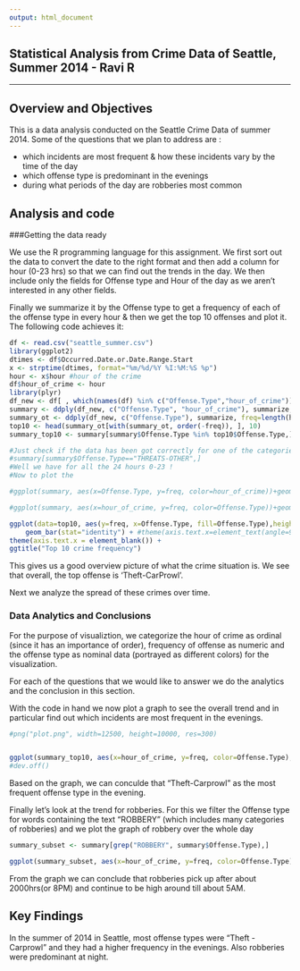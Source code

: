 ```yaml
---
output: html_document
---
```

Statistical Analysis from Crime Data of Seattle, Summer 2014 - Ravi R
---------------------
---------------------


## Overview and Objectives

This is a data analysis conducted on the Seattle Crime Data of summer 2014. Some of the questions that we plan to address are :

- which incidents are most frequent & how these incidents vary by the time of the day
- which offense type is predominant in the evenings 
- during what periods of the day are robberies most common

## Analysis and code


###Getting the data ready

We use the R programming language for this assignment. We first sort out the data to convert the date to the right format and then add a column for hour (0-23 hrs) so that we can find out the trends in the day. We then include only the fields for Offense type and Hour of the day as we aren't interested in any other fields. 

Finally we summarize it by the Offense type to get a frequency of each of the offense type in every hour & then we get the top 10 offenses and plot it. The following code achieves it:



```r
df <- read.csv("seattle_summer.csv")
library(ggplot2)
dtimes <- df$Occurred.Date.or.Date.Range.Start
x <- strptime(dtimes, format="%m/%d/%Y %I:%M:%S %p")
hour <- x$hour #hour of the crime
df$hour_of_crime <- hour
library(plyr)
df_new <- df[ , which(names(df) %in% c("Offense.Type","hour_of_crime"))]
summary <- ddply(df_new, c("Offense.Type", "hour_of_crime"), summarize, freq=length(hour_of_crime))
summary_ot <- ddply(df_new, c("Offense.Type"), summarize, freq=length(hour_of_crime))
top10 <- head(summary_ot[with(summary_ot, order(-freq)), ], 10)
summary_top10 <- summary[summary$Offense.Type %in% top10$Offense.Type,]

#Just check if the data has been got correctly for one of the categories
#summary[summary$Offense.Type=="THREATS-OTHER",]
#Well we have for all the 24 hours 0-23 !
#Now to plot the

#ggplot(summary, aes(x=Offense.Type, y=freq, color=hour_of_crime))+geom_point()

#ggplot(summary, aes(x=hour_of_crime, y=freq, color=Offense.Type))+geom_point()

ggplot(data=top10, aes(y=freq, x=Offense.Type, fill=Offense.Type),height=1200, width=1200) +
    geom_bar(stat="identity") + #theme(axis.text.x=element_text(angle=90,hjust=1,vjust=0.5)) +
theme(axis.text.x = element_blank()) + 
ggtitle("Top 10 crime frequency")
```

This gives us a good overview picture of what the crime situation is. We see that overall, the top offense is 'Theft-CarProwl'. 

Next we analyze the spread of these crimes over time.

### Data Analytics and Conclusions

For the purpose of visualiztion, we categorize the hour of crime as ordinal (since it has an importance of order), frequency of offense as numeric and the offense type as nominal data (portrayed as different colors) for the visualization.


For each of the questions that we would like to answer we do the analytics and the conclusion in this section.

With the code in hand we now plot a graph to see the overall trend and in particular find out which incidents are most frequent in the evenings. 



```r
#png("plot.png", width=12500, height=10000, res=300)


ggplot(summary_top10, aes(x=hour_of_crime, y=freq, color=Offense.Type), height=960, width=1200)+ geom_point() + geom_text(aes(label=ifelse(freq>450,as.character(Offense.Type),'')),hjust=1,just=-100, size=3) + xlab("Hour of the day") + ylab("Crime Frequency") + ggtitle("Top 10 crime spreadout")
#dev.off()

```

Based on the graph, we can conculde that "Theft-Carprowl" as the most frequent offense type in the evening.


Finally let's look at the trend for robberies. For this we filter the Offense type for words containing the text "ROBBERY" (which includes many categories of robberies) and we plot the graph of robbery over the whole day

```r

summary_subset <- summary[grep("ROBBERY", summary$Offense.Type),]

ggplot(summary_subset, aes(x=hour_of_crime, y=freq, color=Offense.Type))+ geom_point() + geom_text(aes(label=ifelse(freq>450,as.character(Offense.Type),'')),hjust=1,just=-100, size=3) + xlab("Hour of the day") + ylab("Crime Frequency") + ggtitle("Robberies over the day")

```

From the graph we can conclude that robberies pick up after about 2000hrs(or 8PM) and continue to be high around till about 5AM.


## Key Findings

In the summer of 2014 in Seattle, most offense types were "Theft - Carprowl" and they had a higher frequency in the evenings. Also robberies were predominant at night. 



